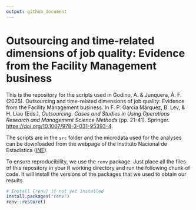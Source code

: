 ```yaml
---
output: github_document
---
```


# Outsourcing and time-related dimensions of job quality: Evidence from the Facility Management business

This is the repository for the scripts used in Godino, A. & Junquera, Á. F. (2025). Outsourcing and time-related dimensions of job quality: Evidence from the Facility Management business. In F. P. García Márquez, B. Lev, & H. Liao (Eds.), *Outsourcing. Cases and Studies in Using Operations Research and Management Science Methods* (pp. 21-41). Springer. <https://doi.org/10.1007/978-3-031-95393-4>.

The scripts are in the `src` folder and the microdata used for the analyses can be downloaded from the webpage of the Instituto Nacional de Estadística ([INE](https://www.ine.es/prodyser/microdatos.htm)).

To ensure reproducibility, we use the `renv` package. Just place all the files of this repository in your R working directory and run the following chunk of code. It will install the versions of the packages that we used to obtain our results.

```r
# Install {renv} if not yet installed
install.packages("renv")
renv::restore()
```
